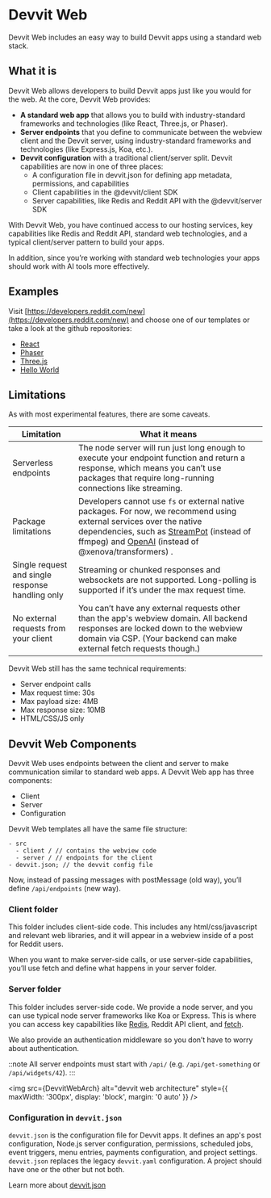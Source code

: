 
# Devvit Web

Devvit Web includes an easy way to build Devvit apps using a standard web stack.

## What it is

Devvit Web allows developers to build Devvit apps just like you would for the web. At the core, Devvit Web provides:

- **A standard web app** that allows you to build with industry-standard frameworks and technologies (like React, Three.js, or Phaser).
- **Server endpoints** that you define to communicate between the webview client and the Devvit server, using industry-standard frameworks and technologies (like Express.js, Koa, etc.).
- **Devvit configuration** with a traditional client/server split. Devvit capabilities are now in one of three places:
  - A configuration file in devvit.json for defining app metadata, permissions, and capabilities
  - Client capabilities in the @devvit/client SDK
  - Server capabilities, like Redis and Reddit API with the @devvit/server SDK

With Devvit Web, you have continued access to our hosting services, key capabilities like Redis and Reddit API, standard web technologies, and a typical client/server pattern to build your apps.

In addition, since you’re working with standard web technologies your apps should work with AI tools more effectively.

## Examples

Visit [https://developers.reddit.com/new](https://developers.reddit.com/new) and choose one of our templates or take a look at the github repositories:

* [React](https://github.com/reddit/devvit-template-react)
* [Phaser](https://github.com/reddit/devvit-template-phaser)
* [Three.js](https://github.com/reddit/devvit-template-threejs)
* [Hello World](https://github.com/reddit/devvit-template-hello-world)

## Limitations

As with most experimental features, there are some caveats.

| Limitation                                       | What it means                                                                                                                                                                                                                                                                                         |
| ------------------------------------------------ | ----------------------------------------------------------------------------------------------------------------------------------------------------------------------------------------------------------------------------------------------------------------------------------------------------- |
| Serverless endpoints                             | The node server will run just long enough to execute your endpoint function and return a response, which means you can’t use packages that require long-running connections like streaming.                                                                                                           |
| Package limitations                              | Developers cannot use `fs` or external native packages. For now, we recommend using external services over the native dependencies, such as [StreamPot](https://streampot.io/) (instead of ffmpeg) and [OpenAI](https://platform.openai.com/docs/guides/embeddings) (instead of @xenova/transformers) . |
| Single request and single response handling only | Streaming or chunked responses and websockets are not supported. Long-polling is supported if it’s under the max request time.                                                                                                                                                                        |
| No external requests from your client            | You can’t have any external requests other than the app's webview domain. All backend responses are locked down to the webview domain via CSP. (Your backend can make external fetch requests though.)                                                                                                |

Devvit Web still has the same technical requirements:

- Server endpoint calls
- Max request time: 30s
- Max payload size: 4MB
- Max response size: 10MB
- HTML/CSS/JS only


## Devvit Web Components

Devvit Web uses endpoints between the client and server to make communication similar to standard web apps. A Devvit Web app has three components:

- Client
- Server
- Configuration

Devvit Web templates all have the same file structure:

```tsx
- src
  - client / // contains the webview code
  - server / // endpoints for the client
- devvit.json; // the devvit config file
```

Now, instead of passing messages with postMessage (old way), you’ll define `/api/endpoints` (new way).

### Client folder

This folder includes client-side code. This includes any html/css/javascript and relevant web libraries, and it will appear in a webview inside of a post for Reddit users.

When you want to make server-side calls, or use server-side capabilities, you’ll use fetch and define what happens in your server folder.

### Server folder

This folder includes server-side code. We provide a node server, and you can use typical node server frameworks like Koa or Express. This is where you can access key capabilities like [Redis](../server/redis.mdx), Reddit API client, and [fetch](../server/http-fetch.mdx).

We also provide an authentication middleware so you don’t have to worry about authentication.

::note
All server endpoints must start with `/api/` (e.g. `/api/get-something` or `/api/widgets/42`).
:::

<img src={DevvitWebArch} alt="devvit web architecture" style={{ maxWidth: '300px', display: 'block', margin: '0 auto' }} />

### Configuration in `devvit.json`

`devvit.json` is the configuration file for Devvit apps. It defines an app's post configuration, Node.js server configuration, permissions, scheduled jobs, event triggers, menu entries, payments configuration, and project settings. `devvit.json` replaces the legacy `devvit.yaml` configuration. A project should have one or the other but not both.

Learn more about [devvit.json](./devvit_web_configuration)

